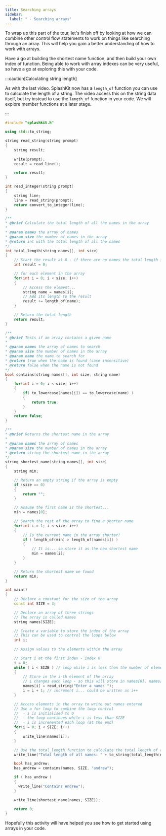 ```yaml
---
title: Searching arrays
sidebar:
  label: " - Searching arrays"
---
```


To wrap up this part of the tour, let's finish off by looking at how we can combine other control flow statements to work on things like searching through an array. This will help you gain a better understanding of how to work with arrays.

<div class="not-content">
  <YouTube id="vAgCn8Rreh0" params="fs=1&modestbranding=1&rel=0&autoplay=1"/>
</div>

Have a go at building the shortest name function, and then build your own index of function. Being able to work with array indexes can be very useful, so have a go at exploring this with your code.

:::caution[Calculating string length]

As with the last video. SplashKit now has a `length_of` function you can use to calculate the length of a string. The video access this on the string data itself, but try instead to use the `length_of` function in your code. We will explore member functions at a later stage.

:::

<Accordion>
  <AccordionItem
    header="Code for shortest name and contains"
  >

  ```cpp {47-66,68-101,141-149}
  #include "splashkit.h"

  using std::to_string;

  string read_string(string prompt)
  {
      string result;
      
      write(prompt);
      result = read_line();

      return result;
  }

  int read_integer(string prompt)
  {
      string line;
      line = read_string(prompt);
      return convert_to_integer(line);
  }

  /**
  * @brief Calculate the total length of all the names in the array
  * 
  * @param names the array of names
  * @param size the number of names in the array
  * @return int with the total length of all the names
  */
  int total_length(string names[], int size)
  {
      // Start the result at 0 - if there are no names the total length is 0
      int result = 0;

      // for each element in the array
      for(int i = 0; i < size; i++)
      {
          // Access the element...
          string name = names[i];
          // Add its length to the result
          result += length_of(name);
      }

      // Return the total length
      return result;
  }

  /**
  * @brief Tests if an array contains a given name
  * 
  * @param names the array of names to search
  * @param size the number of names in the array
  * @param name the name to search for
  * @return true when the name is found (case insensitive)
  * @return false when the name is not found
  */
  bool contains(string names[], int size, string name)
  {
      for(int i = 0; i < size; i++)
      {
          if( to_lowercase(names[i]) == to_lowercase(name) )
          {
              return true;
          }
      }
      return false;
  }

  /**
  * @brief Returns the shortest name in the array
  * 
  * @param names the array of names
  * @param size the number of names in the array
  * @return string the shortest name in the array
  */
  string shortest_name(string names[], int size)
  {
      string min;

      // Return an empty string if the array is empty
      if (size == 0)
      {
          return "";
      }

      // Assume the first name is the shortest...
      min = names[0];

      // Search the rest of the array to find a shorter name
      for(int i = 1; i < size; i++)
      {
          // Is the current name in the array shorter?
          if ( length_of(min) > length_of(names[i]) )
          {
              // It is... so store it as the new shortest name
              min = names[i];
          }
      }

      // Return the shortest name we found
      return min;
  }

  int main()
  {
      // Declare a constant for the size of the array
      const int SIZE = 3;

      // Declare an array of three strings
      // The array is called names
      string names[SIZE];

      // Create a variable to store the index of the array
      // This can be used to control the loops below
      int i;
      
      // Assign values to the elements within the array

      // Start i at the first index - index 0
      i = 0;
      while ( i < SIZE ) // loop while i is less than the number of elements
      {
          // Store in the i-th element of the array
          // i changes each loop - so this will store in names[0], names[1], ...
          names[i] = read_string("Enter a name: ");
          i = i + 1; // increment i... could be written as i++
      }

      // Access elements in the array to write out names entered
      // Use a for loop to combine the loop control
      //  - i is initialised to 0
      //  - the loop continues while i is less than SIZE
      //  - i is incremented each loop (at the end)
      for(i = 0; i < SIZE; i++)
      {
          write_line(names[i]);
      }

      // Use the total_length function to calculate the total length of all the names
      write_line("Total length of all names: " + to_string(total_length(names, SIZE)));

      bool has_andrew;
      has_andrew = contains(names, SIZE, "andrew");

      if ( has_andrew )
      {
        write_line("Contains Andrew");
      }

      write_line(shortest_name(names, SIZE));

      return 0;
  }
  ```

  </AccordionItem>
</Accordion>

Hopefully this activity will have helped you see how to get started using arrays in your code.
